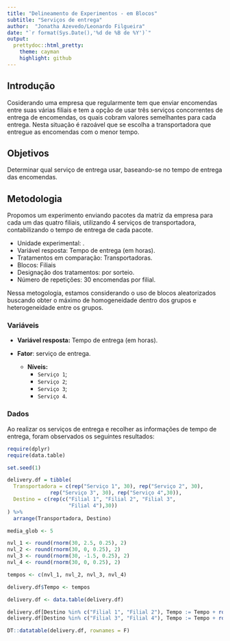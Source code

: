 ```yaml
---
title: "Delineamento de Experimentos - em Blocos"
subtitle: "Serviços de entrega"
author:  "Jonatha Azevedo/Leonardo Filgueira"
date: "`r format(Sys.Date(),'%d de %B de %Y')`"
output:
  prettydoc::html_pretty:
    theme: cayman
    highlight: github
---
```


## Introdução

Cosiderando uma empresa que regularmente tem que enviar encomendas entre suas várias filiais e tem a opção de usar três serviços concorrentes de entrega de encomendas, os quais cobram valores semelhantes para cada entrega. Nesta situação é razoável que se escolha a transportadora que entregue as encomendas com o menor tempo.

## Objetivos
  
Determinar qual serviço de entrega usar, baseando-se no tempo de entrega das encomendas.

## Metodologia 

Propomos um experimento enviando pacotes da matriz da empresa para cada um das quatro filiais, utilizando 4 serviços de transportadora, contabilizando o tempo de entrega de cada pacote. 

  - Unidade experimental: .
  - Variável resposta: Tempo de entrega (em horas).
  - Tratamentos em comparação: Transportadoras.
  - Blocos: Filiais
  - Designação dos tratamentos: por sorteio.
  - Número de repetições: 30 encomendas por filial.

Nessa metogologia, estamos considerando o uso de blocos aleatorizados buscando obter o máximo de homogeneidade dentro dos grupos e heterogeneidade entre os grupos.

### Variáveis

- **Variável resposta:** Tempo de entrega (em horas).

- **Fator**: serviço de entrega.
    - **Níveis:**
        - ``Serviço 1``;
        - ``Serviço 2``;
        - ``Serviço 3``;
        - ``Serviço 4``.

### Dados

Ao realizar os serviços de entrega e recolher as informações de tempo de entrega, foram observados os seguintes resultados:

```r
require(dplyr)
require(data.table)

set.seed(1)

delivery.df = tibble(
  Transportadora = c(rep("Serviço 1", 30), rep("Serviço 2", 30),
              rep("Serviço 3", 30), rep("Serviço 4",30)),
  Destino = c(rep(c("Filial 1", "Filial 2", "Filial 3",
                    "Filial 4"),30))
) %>% 
  arrange(Transportadora, Destino)

media_glob <- 5

nvl_1 <- round(rnorm(30, 2.5, 0.25), 2)
nvl_2 <- round(rnorm(30, 0, 0.25), 2)
nvl_3 <- round(rnorm(30, -1.5, 0.25), 2)
nvl_4 <- round(rnorm(30, 0, 0.25), 2)

tempos <- c(nvl_1, nvl_2, nvl_3, nvl_4)

delivery.df$Tempo <- tempos

delivery.df <- data.table(delivery.df)

delivery.df[Destino %in% c("Filial 1", "Filial 2"), Tempo := Tempo + round(rnorm(60, 0.5, 0.1), 2)]
delivery.df[Destino %in% c("Filial 3", "Filial 4"), Tempo := Tempo + round(rnorm(60, 1, 0.15), 2)]

DT::datatable(delivery.df, rownames = F)
```
